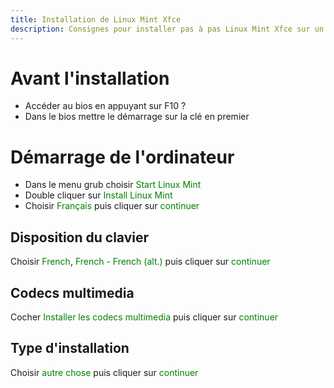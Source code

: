 ```yaml
---
title: Installation de Linux Mint Xfce
description: Consignes pour installer pas à pas Linux Mint Xfce sur un PC
---
```


# Avant l'installation

* Accéder au bios en appuyant sur F10 ?
* Dans le bios mettre le démarrage sur la clé en premier


# Démarrage de l'ordinateur

* Dans le menu grub choisir <span style="color:green">Start Linux Mint</span>
* Double cliquer sur <span style="color:green">Install Linux Mint</span>
* Choisir <span style="color:green">Français</span> puis cliquer sur <span style="color:green">continuer</span>

## Disposition du clavier

Choisir <span style="color:green">French</span>, <span style="color:green">French - French (alt.)</span> puis cliquer sur <span style="color:green">continuer</span>

## Codecs multimedia

Cocher <span style="color:green">Installer les codecs multimedia</span> puis cliquer sur <span style="color:green">continuer</span>

## Type d'installation

Choisir <span style="color:green">autre chose</span> puis cliquer sur <span style="color:green">continuer</span>


